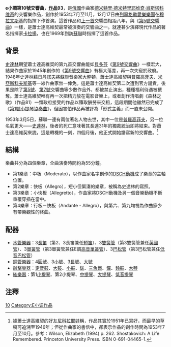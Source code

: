 {{NoteTA
|G1=Music
|1=zh-tw:史達林; zh-cn:斯大林; zh-hk:史太林; zh-mo:史達林; zh-sg:斯大林;
}}

'''e小調第10號交響曲，[[作品號|作品]]93'''，是[[俄國|俄國]]作曲家[[德米特里·德米特里耶维奇·肖斯塔科维奇|德米特里·德米特里耶维奇·肖斯塔科维奇]]的交響樂作品，創作於1953年7月至11月，12月17日由[[列寧格勒愛樂樂團|列寧格勒愛樂樂團]]在[[穆拉文斯基|穆拉文斯基]]的指揮下作首演。這首作品和[[第9號交響曲_(蕭士塔高維奇)|上一首]]交響曲相距八年，與《[[第5號交響曲_(蕭士塔高維奇)|第5號交響曲]]》一樣，是蕭士達高維契最常被演奏的交響曲之一。就連甚少演繹現代作品的著名指揮家[[卡拉揚|卡拉揚]]，也在1969年到訪[[蘇聯|蘇聯]]時指揮了這首作品。

== 背景 ==
[[约瑟夫·维萨里奥诺维奇·斯大林|史達林]]期望蕭士達高維契的第九首交響曲能如[[貝多芬|貝多芬]]《[[第9號交響曲_(貝多芬)|第9號交響曲]]》一樣宏大，結果作曲家於1945年創作的《[[第9號交響曲_(蕭士塔高維奇)|第9號交響曲]]》有極大落差，再一次失寵於政府。1948年史達林藉[[日丹諾夫|日丹諾夫]]將蘇聯音樂家大整頓，蕭士達高維契與[[谢尔盖·谢尔盖耶维奇·普罗科菲耶夫|普羅高菲夫]]、[[尼古拉·雅科夫列维奇·米亚斯科夫斯基|米亞斯科夫斯基]]等一線作曲家無一倖免。這是蕭士達高維契第二次遭到官方譴責，後果是除了[[第5號交響曲_(蕭士塔高維奇)|第5號]]、[[第7號交響曲_(蕭士塔高維奇)|第7號]]交響曲等少數作品外，都被禁止演出，種種福利待遇被褫奪。蕭士達高維契唯有再一次把精力放在電影音樂上，或者創作清唱劇《森林之歌》（作品81）一類政府接受的作品以賺取酬勞來交租，這段期間他雖然已完成了《[[第1号小提琴協奏曲_(肖斯塔科维奇)|第1號小提琴協奏曲]]》，但因害怕作品再被評為「形式主義」而一直未公開。

1953年3月5日，蘇聯一連有兩位著名人物去世，其中一位是[[谢尔盖·谢尔盖耶维奇·普罗科菲耶夫|普羅高菲夫]]，另一位名氣更大——[[约瑟夫·维萨里奥诺维奇·斯大林|史達林]]，後者的死亡意味著其長達31年的獨裁統治即將結束。對蕭士達高維契來説，這是轉機的一刻，四個月後，他正式開始譜寫新的交響曲。<ref>據蕭士達高維契的好友[[塔季扬娜·尼古拉耶娃|尼科拉耶娃]]稱，作品其實於1951年已寫好，而最早的草稿可追溯至1946年；但從作曲家的書信中，卻表示作品的創作時間為1953年7月至10月。參考：Wilson, Elizabeth (1994) p. 262. Shostakovich: A Life Remembered. Princeton University Press. ISBN 0-691-04465-1.</ref>

== 結構 ==
樂曲共分為四個樂章，全曲演奏時間約為55分鐘。
* 第1樂章：中板（Moderato），以作曲家名字創作的[[DSCH動機|DSCH動機]]成了樂章的主軸位置。
* 第2樂章：快板（Allegro），短小但緊湊的樂章，被稱為史達林的寫照。
* 第3樂章：小快板（Allegretto），作曲家將DSCH動機及另一個音樂動機不斷重覆穿插在當中。
* 第4樂章：行板－快板（Andante - Allegro），與第六、第九均視為作曲家少有帶樂觀性的終曲。

== 配器 ==
*[[木管樂器|木管樂器]]：3[[長笛|長笛]]（第2、3長笛兼任[[短笛|短笛]]）、3[[雙簧管|雙簧管]]（第3雙簧管兼任[[英國管|英國管]]）、3[[單簧管|單簧管]]（第3單簧管兼任E{{music|flat}}調[[高音單簧管|高音單簧管]]）、3[[巴松管|巴松管]]（第3巴松管兼任[[低音巴松管|低音巴松管]]）
*[[銅管樂器|銅管樂器]]：4[[圓號|圓號]]、3[[小號|小號]]、3[[長號|長號]]、[[大號|大號]]
*[[敲擊樂器|敲擊樂器]]：[[定音鼓|定音鼓]]、[[大鼓|大鼓]]、[[小鼓|小鼓]]、[[鈸|鈸]]、[[三角鐵|三角鐵]]、[[鑼|鑼]]、[[鈴鼓|鈴鼓]]、[[木琴|木琴]]
*[[絃樂器|絃樂器]]：第1[[小提琴|小提琴]]、第2小提琴、[[中提琴|中提琴]]、[[大提琴|大提琴]]、[[低音提琴|低音提琴]]

== 注釋 ==
{{reflist}}

{{蕭士塔高維奇交響曲}}

[[Category:肖斯塔科维奇交响曲|10]]
[[Category:E小调作品|Category:E小调作品]]